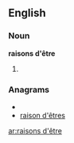 ==English==

===Noun===
'''raisons d'être'''
# {{plural of|raison d'être}}

===Anagrams===
* {{alphagram|adeeinorrsst}}
* [[raison d'êtres#English|raison d'êtres]]

[[ar:raisons d'être]]